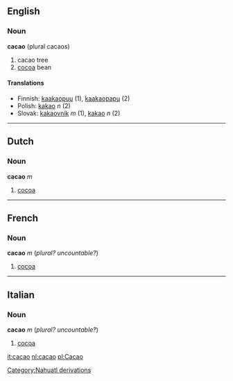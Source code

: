 {{wikipedia}}
==English==

===Noun===
'''cacao''' (plural cacaos)
# cacao tree
# [[cocoa]] bean

====Translations====

*Finnish: [[kaakaopuu]] (1), [[kaakaopapu]] (2)
*Polish: [[kakao]] ''n'' (2)
*Slovak: [[kakaovník]] ''m'' (1), [[kakao#Slovak|kakao]] ''n'' (2)

-----

==Dutch==
===Noun===
'''cacao''' ''m''

#[[cocoa]]

----

==French==
===Noun===
'''cacao''' ''m'' (''plural?'' ''uncountable?'')

#[[cocoa]]

----

==Italian==
===Noun===
'''cacao''' ''m'' (''plural?'' ''uncountable?'')

#[[cocoa]]

[[it:cacao]]
[[nl:cacao]]
[[pl:Cacao]]
[[Category:Nahuatl derivations]]